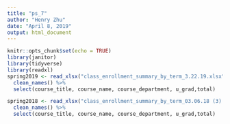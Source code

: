 ```yaml
---
title: "ps_7"
author: "Henry Zhu"
date: "April 8, 2019"
output: html_document
---
```


```r
knitr::opts_chunk$set(echo = TRUE)
library(janitor)
library(tidyverse)
library(readxl)
spring2019 <- read_xlsx("class_enrollment_summary_by_term_3.22.19.xlsx", skip=3) %>%
  clean_names() %>%
  select(course_title, course_name, course_department, u_grad,total)

spring2018 <- read_xlsx("class_enrollment_summary_by_term_03.06.18 (3).xlsx", skip=3) %>%
  clean_names() %>%
  select(course_title, course_name, course_department, u_grad,total)
```

```r
```
